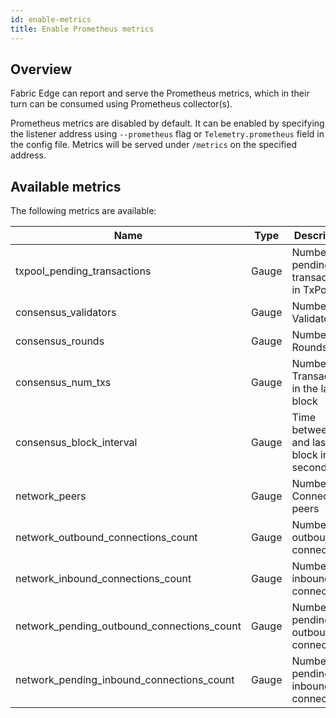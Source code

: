 ```yaml
---
id: enable-metrics
title: Enable Prometheus metrics
---
```


## Overview

Fabric Edge can report and serve the Prometheus metrics, which in their turn can be consumed using Prometheus collector(s).

Prometheus metrics are disabled by default. It can be enabled by specifying the listener address using `--prometheus` flag or `Telemetry.prometheus` field in the config file. 
Metrics will be served under `/metrics` on the specified address.

## Available metrics

The following metrics are available:

| **Name**                                      | **Type**      | **Description**                                 |
|-----------------------------------------------|---------------|-------------------------------------------------|
| txpool_pending_transactions                   | Gauge         | Number of pending transactions in TxPool        |
| consensus_validators                          | Gauge         | Number of Validators                            |
| consensus_rounds                              | Gauge         | Number of Rounds                                |
| consensus_num_txs                             | Gauge         | Number of Transactions in the latest block      |
| consensus_block_interval                      | Gauge         | Time between this and last block in seconds     |
| network_peers                                 | Gauge         | Number of Connected peers                       |
| network_outbound_connections_count            | Gauge         | Number of outbound connections                  |
| network_inbound_connections_count             | Gauge         | Number of inbound connections                   |
| network_pending_outbound_connections_count    | Gauge         | Number of pending outbound connections          |
| network_pending_inbound_connections_count     | Gauge         | Number of pending inbound connections           |